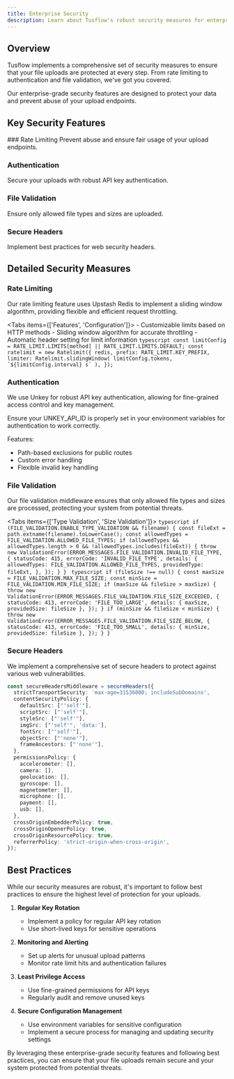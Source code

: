```yaml
---
title: Enterprise Security
description: Learn about Tusflow's robust security measures for enterprise-grade file uploads
---
```



## Overview

Tusflow implements a comprehensive set of security measures to ensure that your file uploads are protected at every step. From rate limiting to authentication and file validation, we've got you covered.

<Callout type="info">
  Our enterprise-grade security features are designed to protect your data and prevent abuse of your upload endpoints.
</Callout>

## Key Security Features

<Steps>
  ### Rate Limiting
  Prevent abuse and ensure fair usage of your upload endpoints.

  ### Authentication
  Secure your uploads with robust API key authentication.

  ### File Validation
  Ensure only allowed file types and sizes are uploaded.

  ### Secure Headers
  Implement best practices for web security headers.
</Steps>

## Detailed Security Measures

### Rate Limiting

Our rate limiting feature uses Upstash Redis to implement a sliding window algorithm, providing flexible and efficient request throttling.

<Tabs items={['Features', 'Configuration']}>
  <Tab value="Features">
    - Customizable limits based on HTTP methods
    - Sliding window algorithm for accurate throttling
    - Automatic header setting for limit information
  </Tab>
  <Tab value="Configuration">
    ```typescript
    const limitConfig = RATE_LIMIT.LIMITS[method] || RATE_LIMIT.LIMITS.DEFAULT;
    const ratelimit = new Ratelimit({
      redis,
      prefix: RATE_LIMIT.KEY_PREFIX,
      limiter: Ratelimit.slidingWindow(
        limitConfig.tokens,
        `${limitConfig.interval} s`
      ),
    });
    ```
  </Tab>
</Tabs>

### Authentication

We use Unkey for robust API key authentication, allowing for fine-grained access control and key management.

<Callout type="warning">
  Ensure your UNKEY_API_ID is properly set in your environment variables for authentication to work correctly.
</Callout>

Features:
- Path-based exclusions for public routes
- Custom error handling
- Flexible invalid key handling

### File Validation

Our file validation middleware ensures that only allowed file types and sizes are processed, protecting your system from potential threats.

<Tabs items={['Type Validation', 'Size Validation']}>
  <Tab value="Type Validation">
    ```typescript
    if (FILE_VALIDATION.ENABLE_TYPE_VALIDATION && filename) {
      const fileExt = path.extname(filename).toLowerCase();
      const allowedTypes = FILE_VALIDATION.ALLOWED_FILE_TYPES;
      if (allowedTypes && allowedTypes.length > 0 && !allowedTypes.includes(fileExt)) {
        throw new ValidationError(ERROR_MESSAGES.FILE_VALIDATION.INVALID_FILE_TYPE, {
          statusCode: 415,
          errorCode: 'INVALID_FILE_TYPE',
          details: {
            allowedTypes: FILE_VALIDATION.ALLOWED_FILE_TYPES,
            providedType: fileExt,
          },
        });
      }
    }
    ```
  </Tab>
  <Tab value="Size Validation">
    ```typescript
    if (fileSize !== null) {
      const maxSize = FILE_VALIDATION.MAX_FILE_SIZE;
      const minSize = FILE_VALIDATION.MIN_FILE_SIZE;
      if (maxSize && fileSize > maxSize) {
        throw new ValidationError(ERROR_MESSAGES.FILE_VALIDATION.FILE_SIZE_EXCEEDED, {
          statusCode: 413,
          errorCode: 'FILE_TOO_LARGE',
          details: { maxSize, providedSize: fileSize },
        });
      }
      if (minSize && fileSize < minSize) {
        throw new ValidationError(ERROR_MESSAGES.FILE_VALIDATION.FILE_SIZE_BELOW, {
          statusCode: 413,
          errorCode: 'FILE_TOO_SMALL',
          details: { minSize, providedSize: fileSize },
        });
      }
    }
    ```
  </Tab>
</Tabs>

### Secure Headers

We implement a comprehensive set of secure headers to protect against various web vulnerabilities.

```typescript
const secureHeadersMiddleware = secureHeaders({
  strictTransportSecurity: 'max-age=31536000; includeSubDomains',
  contentSecurityPolicy: {
    defaultSrc: ["'self'"],
    scriptSrc: ["'self'"],
    styleSrc: ["'self'"],
    imgSrc: ["'self'", 'data:'],
    fontSrc: ["'self'"],
    objectSrc: ["'none'"],
    frameAncestors: ["'none'"],
  },
  permissionsPolicy: {
    accelerometer: [],
    camera: [],
    geolocation: [],
    gyroscope: [],
    magnetometer: [],
    microphone: [],
    payment: [],
    usb: [],
  },
  crossOriginEmbedderPolicy: true,
  crossOriginOpenerPolicy: true,
  crossOriginResourcePolicy: true,
  referrerPolicy: 'strict-origin-when-cross-origin',
});
```

## Best Practices

<Callout type="warning">
  While our security measures are robust, it's important to follow best practices to ensure the highest level of protection for your uploads.
</Callout>

1. **Regular Key Rotation**
   - Implement a policy for regular API key rotation
   - Use short-lived keys for sensitive operations

2. **Monitoring and Alerting**
   - Set up alerts for unusual upload patterns
   - Monitor rate limit hits and authentication failures

3. **Least Privilege Access**
   - Use fine-grained permissions for API keys
   - Regularly audit and remove unused keys

4. **Secure Configuration Management**
   - Use environment variables for sensitive configuration
   - Implement a secure process for managing and updating security settings

By leveraging these enterprise-grade security features and following best practices, you can ensure that your file uploads remain secure and your system protected from potential threats.